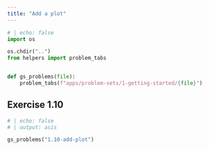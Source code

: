 ```yaml
---
title: "Add a plot"
---
```


```python
# | echo: false
import os

os.chdir("..")
from helpers import problem_tabs


def gs_problems(file):
    problem_tabs(f"apps/problem-sets/1-getting-started/{file}")


```

## Exercise 1.10 

```python
# | echo: false
# | output: asis

gs_problems("1.10-add-plot")
```
